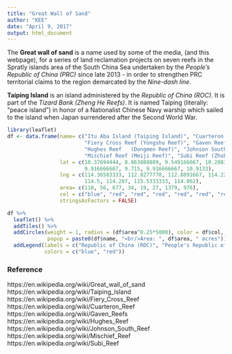 ---
title: "Great Wall of Sand"
author: "KEE"
date: "April 9, 2017"
output: html_document
---

The **Great wall of sand** is a name used by some of the media, (and this webpage), for a series of land reclamation projects on seven reefs in the Spratly islands area of the South China Sea undertaken by the *People's Republic of China (PRC)* since late 2013 - in order to strengthen PRC territorial claims to the region demarcated by the *Nine-dash line*.    

**Taiping Island** is an island administered by the *Republic of China (ROC)*. It is part of the *Tizard Bank (Zheng He Reefs)*. It is named Taiping (literally: "peace island") in honor of a Nationalist Chinese Navy warship which sailed to the island when Japan surrendered after the Second World War.

```{r, echo=FALSE, warning=FALSE, message=FALSE}
library(leaflet)
df <- data.frame(name= c("Itu Aba Island (Taiping Island)", "Cuarteron Reef (Huayang Reef)", 
                         "Fiery Cross Reef (Yongshu Reef)", "Gaven Reefs	(Nanxun Reef)", 
                         "Hughes Reef	(Dongmen Reef)", "Johnson South Reef (Chigua Reef)", 
                         "Mischief Reef (Meiji Reef)", "Subi Reef (Zhubi Reef)"),
                 lat = c(10.37694444, 8.863888889, 9.549166667, 10.20833333,
                         9.916666667, 9.715, 9.916666667, 10.9133),
                 lng = c(114.36583333, 112.8277778, 112.8891667, 114.225,
                         114.5, 114.287, 115.5333333, 114.062),
                 area= c(110, 56, 677, 34, 19, 27, 1379, 976),
                 col = c("blue", "red", "red", "red", "red", "red", "red", "red"),
                 stringsAsFactors = FALSE)

df %>%
  leaflet() %>%
  addTiles() %>%
  addCircles(weight = 1, radius = (df$area^0.25*5000), color = df$col, 
             popup = paste0(df$name, "<br/>Area: ", df$area, " acres")) %>%
  addLegend(labels = c("Republic of China (ROC)", "People's Republic of China (PRC)"), 
            colors = c("blue", "red"))
```

### Reference
https://en.wikipedia.org/wiki/Great_wall_of_sand  
https://en.wikipedia.org/wiki/Taiping_Island  
https://en.wikipedia.org/wiki/Fiery_Cross_Reef  
https://en.wikipedia.org/wiki/Cuarteron_Reef  
https://en.wikipedia.org/wiki/Gaven_Reefs  
https://en.wikipedia.org/wiki/Hughes_Reef  
https://en.wikipedia.org/wiki/Johnson_South_Reef  
https://en.wikipedia.org/wiki/Mischief_Reef  
https://en.wikipedia.org/wiki/Subi_Reef